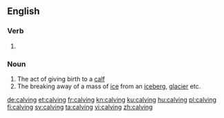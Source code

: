 ==English==

===Verb===
{{head|en|present participle}}

# {{present participle of|calve|lang=en|nocat=1}}

===Noun===
{{en-noun}}

# The act of giving birth to a [[calf]]
# The breaking away of a mass of [[ice]] from an [[iceberg]], [[glacier]] etc.

[[de:calving]]
[[et:calving]]
[[fr:calving]]
[[kn:calving]]
[[ku:calving]]
[[hu:calving]]
[[pl:calving]]
[[fi:calving]]
[[sv:calving]]
[[ta:calving]]
[[vi:calving]]
[[zh:calving]]